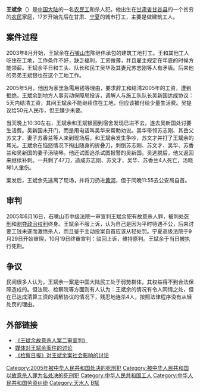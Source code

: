 {{Infobox Criminal
| subject_name   = 王斌余
| image_name     = 
| image_size     = 
| image_alt      = 
| image_caption  = 
| birth_name     = 
| date_of_birth  = {{birth date|df=yes|1977|4|30}}
| place_of_birth = {{PRC}}[[甘肅省|甘肅省]][[甘谷縣|甘谷縣]]
| date_of_death  = {{death date and age|df=yes|2005|10|19|1977|4|30}}
| place_of_death = {{PRC}}
| cause          = 
| alias          = 
| motive         = 
| charge         = 殺人
| conviction     = 殺人
| penalty        = 死刑
| status         = 已執行死刑
| occupation     = [[農民工|農民工]]
| spouse         = 
| parents        = 
| children       = 
}}
'''王斌余'''（{{bd|1977年|4月30日|2005年|10月19日|catIdx=W王}}）是[[中国大陆|中国大陆]]的一名[[农民工|农民工]]和杀人犯。他出生在[[甘肃省|甘肃省]][[甘谷县|甘谷县]]的一个贫穷的[[农民|农民]]家庭，17岁开始先后在甘肃、[[宁夏|宁夏]]的城市打工，主要是做建筑工人。

==案件过程==
2003年8月开始，王斌余在[[石嘴山市|石嘴山市]]陈继伟承包的建筑工地打工。王和其他工人吃住在工地，工作条件不好，缺乏福利，工资微薄，并且雇主规定在年底的时候方能领薪。王斌余平日和工头、队长和民工吴华及其妻兄苏志刚等人有矛盾。后来他的弟弟王斌银也在这个工地工作。

2005年5月，他因为家里急需用钱等理由，要求辞工和结清2005年的工资，遭到拒绝。王斌余到地方人事劳动保障局投诉，调解人与施工队队长吴新国达成协议：5天内结清工资，其间王斌余不能继续住在工地，但应该被付给少量生活费。吴提议给50元人民币，但王嫌少未要。

当天晚上10:30左右，王斌余和王斌银回到宿舍发现已进不去，遂去吴新国处讨要生活费。吴新国未开门，而是用电话叫吴华来帮助劝说。吴华带领苏志刚、其岳父苏文才、妻子苏香兰等人来到现场后，和王斌余发生争吵，苏文才并打了王斌余的耳光。王斌余在恼怒情况下掏出随身的折叠刀，刺倒苏志刚、苏文才、吴华、苏香兰和吴新国的妻子汤晓琴。他还试图追杀试图报警的吴新国。吴逃脱后，他又返回来继续补刺。一共刺了47刀，造成苏志刚、苏文才、吴华、苏香兰4人死亡，汤晓琴1人重伤。

案发后，王斌余先逃离了现场，并将刀扔进[[黄河|黄河]]，但于同晚11:55去公安局自首。

==审判==
2005年6月16日，石嘴山市中级法院一审宣判王斌余犯有故意杀人罪，被判处[[死刑|死刑]]和[[剥夺政治权利|剥夺政治权利]]终身。王斌余不服上诉，认为自己是因为平时待遇不公，后来讨要工钱未遂而激愤杀人，而且鉴于主动投案自首应该从轻处罚。宁夏高级法院于9月29日开始审理，10月19日终审宣判：驳回上诉，维持原判。王斌余于当日被执行死刑。

==争议==
民间很多人认为，王斌余一案是中国大陆民工处于弱势群体，其权益得不到合法保障造成的。但法院、检察院等方面则有人认为：王斌余的情况有令人同情之处，但在已达成清算工资的调解协议的情况下，残忍地连杀4人，按照法律程序没有从轻处罚的理由。

==外部链接==
*[http://www.chinacourt.org/public/detail.php?id=181959 《王斌余故意杀人案二审宣判》] {{Wayback|url=http://www.chinacourt.org/public/detail.php?id=181959 |date=20070311044749 }}
*[http://news.sohu.com/s2005/rwwby.shtml 媒体对王斌余案件的讨论] {{Wayback|url=http://news.sohu.com/s2005/rwwby.shtml |date=20070225172816 }}
*[http://www.jcrb.com/n1/jcrb842/ca415495.htm 《检察日报》对王斌余案社会影响的讨论] {{Wayback|url=http://www.jcrb.com/n1/jcrb842/ca415495.htm |date=20070226063159 }}

{{DEFAULTSORT:Wang王}}
[[Category:2005年被中华人民共和国处决的死刑犯|Category:2005年被中华人民共和国处决的死刑犯]]
[[Category:被中华人民共和国以故意杀人罪为名处决的死刑犯|Category:被中华人民共和国以故意杀人罪为名处决的死刑犯]]
[[Category:中华人民共和国工人|Category:中华人民共和国工人]]
[[Category:中华人民共和国劳资纠纷|Category:中华人民共和国劳资纠纷]]
[[Category:天水人|Category:天水人]]
[[Category:王姓|B斌]]